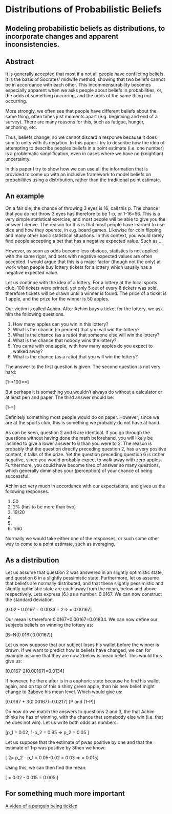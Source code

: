 Distributions of Probabilistic Beliefs
========================================================
Modeling probabilistic beliefs as distributions, to incorporate changes and apparent inconsistencies.
--------------------------------------------------------

Abstract
--------------------------------------------------------
It is generally accepted that most if a not all people have conflicting beliefs. It is the basis of Socrates' midwife method, showing that two beliefs cannot be in accordance with each other. This incommensurability becomes especially apparent when we asks people about beliefs in probabilities, or, the odds of something occurring, and the odds of the same thing not occurring.

More strongly, we often see that people have different beliefs about the same thing, often times just moments apart (e.g. beginning and end of a survey). There are many reasons for this, such as fatigue, hunger, anchoring, etc.

Thus, beliefs change, so we cannot discard a response because it does sum to unity with its negation. In this paper I try to describe how the idea of attempting to describe peoples beliefs in a point estimate (i.e. one number) is a problematic simplification, even in cases where we have no (knightian) uncertainty.

In this paper I try to show how we can use all the information that is provided to come up with an inclusive framework to model beliefs on probabilities using a distribution, rather than the traditional point estimate.

An example
--------------------------------------------------------
On a fair die, the chance of throwing 3 eyes is 16, call this p. The chance that you do not throw 3 eyes has therefore to be 1-p, or 1-16=56. This is a very simple statistical exercise, and most people will be able to give you the answer I derive. The reason for this is that most people have learned to use dice and how they operate, in e.g. board games. Likewise for coin flipping and many other basic statistical situations. In this context, you would rarely find people accepting a bet that has a negative expected value. Such as ...

However, as soon as odds become less obvious, statistics is not applied with the same rigor, and bets with negative expected values are often accepted. I would argue that this is a major factor (though not the only) at work when people buy lottery tickets for a lottery which usually has a negative expected value.

Let us continue with the idea of a lottery. For a lottery at the local sports club, 100 tickets were printed, yet only 5 out of every 8 tickets was sold, therefore tickets will be drawn until a winner is found. The price of a ticket is 1 apple, and the prize for the winner is 50 apples.

Our victim is called Achim. After Achim buys a ticket for the lottery, we ask him the following questions.

1. How many apples can you win in this lottery?
2. What is the chance (in percent) that you will win the lottery?
3. What is the chance (as a ratio) that someone else will win the lottery?
4. What is the chance that nobody wins the lottery?
5. You came with one apple, with how many apples do you expect to walked away?
6. What is the chance (as a ratio) that you will win the lottery?

The answer to the first question is given. The second question is not very hard:

\[1-\frac{5}{8}*100=\frac{1}{62.5}=\frac{2}{125}\]

But perhaps it is something you wouldn't always do without a calculator or at least pen and paper. The third answer should be:

\[1-\frac{2}{125}=\frac{123}{125}\]

Definitely something most people would do on paper. However, since we are at the sports club, this is something we probably do not have at hand.

As can be seen, question 2 and 6 are identical. If you go through the questions without having done the math beforehand, you will likely be inclined to give a lower answer to 6 than you were to 2. The reason is probably that the question directly preceding question 2, has a very positive content, it talks of the prize. Yet the question preceding question 6 is rather negative, since you would probably expect to walk away with zero apples. Furthermore, you could have become tired of answer so many questions, which generally diminishes your (perception) of your chance of being successful.

Achim act very much in accordance with our expectations, and gives us the following responses.

1. 50
2. 2% (has to be more than two)
3. 19/20
4.
5. 
6. 1/60

Normally we would take either one of the responses, or such some other way to come to a point estimate, such as averaging. 

As a distribution
--------------------------------------------------------
Let us assume that question 2 was answered in an slightly optimistic state, and question 6 in a slightly pessimistic state. Furthermore, let us assume that beliefs are normally distributed, and that these slightly pessimistic and slightly optimistic state are each away from the mean, below and above respectively. Lets express (6.) as a number: 0.0167. We can now construct the standard deviation.

\[0.02 - 0.0167 = 0.0033 = 2\sigma => \sigma = 0.00167\]

Our mean is therefore 0.0167+0.00167=0.01834. We can now define our subjects beliefs on winning the lottery as:

\[B~N(0.0167,0.00167)\]

Let us now suppose that our subject loses his wallet before the winner is drawn. If we want to predict how is beliefs have changed, we can for example assume that they are now 2below is mean belief. This would thus give us:

\[0.0167-2(0.00167)=0.0134\]

If however, he there after is in a euphoric state because he find his wallet again, and on top of this a shiny green apple, than his new belief might change to 3above his mean level. Which would give us:

\[0.0167 + 3(0.00167)=0.0217\]
\[P and (1-P)\]

Do how do we match the answers to questions 2 and 3, the that Achim thinks he has of winning, with the chance that somebody else win (i.e. that he does not win). Let us write both odds as numbers:

\[p_1 = 0.02, 1-p_2 = 0.95 => p_2 = 0.05 \]

Let us suppose that the estimate of pwas positive by one and that the estimate of 1-p was positive by 3then we know:

\[ 2\sigma = p_2 - p_1 = 0.05-0.02 = 0.03 => \sigma = 0.015\]

Using this, we can then find the mean:

\[ \sigma = 0.02 - 0.015 = 0.005 \]

For something much more important
--------------------------------------------------------
[A video of a penguin being tickled](http://www.youtube.com/watch?v=FVwtTrlPSSk)